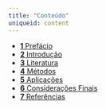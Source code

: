 ```yaml
---
title: "Conteúdo"
uniqueid: content
---
```


<ul class="summary">
<li class="chapter" data-level="1" data-path="index.html">
  <a href="pedologia-quantitativa/_book/index.html">
  <i class="fa fa-check"></i><b>1</b> Prefácio</a></li>
<li class="chapter" data-level="2" data-path="intro.html">
  <a href="pedologia-quantitativa/_book/intro.html">
  <i class="fa fa-check"></i><b>2</b> Introdução</a></li>
<li class="chapter" data-level="3" data-path="literatura.html">
  <a href="pedologia-quantitativa/_book/literatura.html">
  <i class="fa fa-check"></i><b>3</b> Literatura</a></li>
<li class="chapter" data-level="4" data-path="metodos.html">
  <a href="pedologia-quantitativa/_book/metodos.html">
  <i class="fa fa-check"></i><b>4</b> Métodos</a></li>
<li class="chapter" data-level="5" data-path="aplicacoes.html">
  <a href="pedologia-quantitativa/_book/aplicacoes.html">
  <i class="fa fa-check"></i><b>5</b> Aplicações</a></li>
<li class="chapter" data-level="6" data-path="final-words.html">
  <a href="pedologia-quantitativa/_book/final-words.html">
  <i class="fa fa-check"></i><b>6</b> Considerações Finais</a></li>
<li class="chapter" data-level="7" data-path="referencias.html">
  <a href="pedologia-quantitativa/_book/referencias.html">
  <i class="fa fa-check"></i><b>7</b> Referências</a></li>
</ul>
